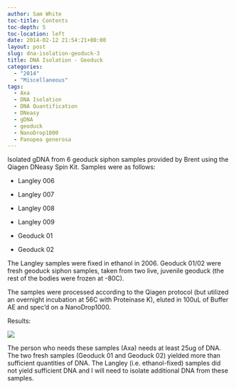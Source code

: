 ```yaml
---
author: Sam White
toc-title: Contents
toc-depth: 5
toc-location: left
date: 2014-02-12 21:54:21+00:00
layout: post
slug: dna-isolation-geoduck-3
title: DNA Isolation - Geoduck
categories:
  - "2014"
  - "Miscellaneous"
tags:
  - Axa
  - DNA Isolation
  - DNA Quantification
  - DNeasy
  - gDNA
  - geoduck
  - NanoDrop1000
  - Panopea generosa
---
```


Isolated gDNA from 6 geoduck siphon samples provided by Brent using the Qiagen DNeasy Spin Kit. Samples were as follows:




    
  * Langley 006

    
  * Langley 007

    
  * Langley 008

    
  * Langley 009

    
  * Geoduck 01

    
  * Geoduck 02



The Langley samples were fixed in ethanol in 2006. Geoduck 01/02 were fresh geoduck siphon samples, taken from two live, juvenile geoduck (the rest of the bodies were frozen at -80C).

The samples were processed according to the Qiagen protocol (but utilized an overnight incubation at 56C with Proteinase K), eluted in 100uL of Buffer AE and spec'd on a NanoDrop1000.

Results:

![](https://eagle.fish.washington.edu/Arabidopsis/20140212%20-%20Geoduck%20gDNA-01.JPG)

The person who needs these samples (Axa) needs at least 25ug of DNA. The two fresh samples (Geoduck 01 and Geoduck 02) yielded more than sufficient quantities of DNA. The Langley (i.e. ethanol-fixed) samples did not yield sufficient DNA and I will need to isolate additional DNA from these samples.
